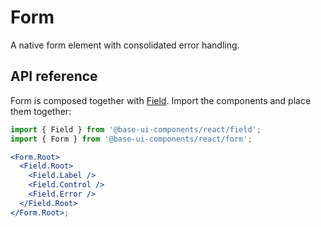 # Form

<Subtitle>A native form element with consolidated error handling.</Subtitle>

<Meta
  name="description"
  content="A high-quality, unstyled React form component with consolidated error handling."
/>

<Demo path="./demos/hero" />

## API reference

Form is composed together with [Field](/new/components/field). Import the components and place them together:

```jsx title="Anatomy"
import { Field } from '@base-ui-components/react/field';
import { Form } from '@base-ui-components/react/form';

<Form.Root>
  <Field.Root>
    <Field.Label />
    <Field.Control />
    <Field.Error />
  </Field.Root>
</Form.Root>;
```

<Reference component="Form" parts="Root" />
